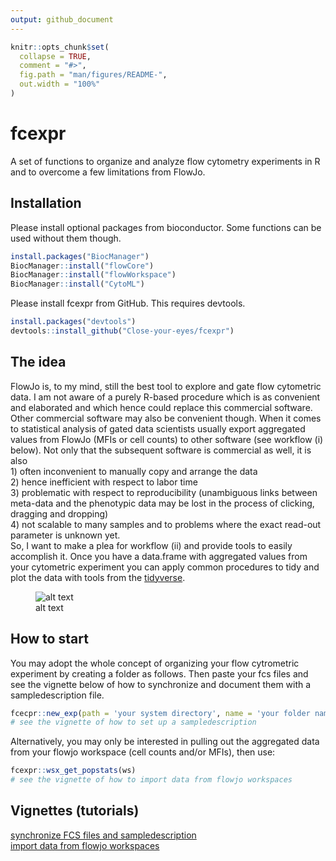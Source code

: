 ```yaml
---
output: github_document
---
```


<!-- README.md is generated from README.Rmd. Please edit that file -->

```r
knitr::opts_chunk$set(
  collapse = TRUE,
  comment = "#>",
  fig.path = "man/figures/README-",
  out.width = "100%"
)
```

# fcexpr

<!-- badges: start -->
<!-- badges: end -->

A set of functions to organize and analyze flow cytometry experiments in R and to overcome a few limitations from FlowJo.

## Installation

Please install optional packages from bioconductor. Some functions can be used without them though.

``` r
install.packages("BiocManager")
BiocManager::install("flowCore")
BiocManager::install("flowWorkspace")
BiocManager::install("CytoML")
```

Please install fcexpr from GitHub. This requires devtools.

``` r
install.packages("devtools")
devtools::install_github("Close-your-eyes/fcexpr")
```

## The idea
FlowJo is, to my mind, still the best tool to explore and gate flow cytometric data. I am not aware of a purely R-based procedure which is as convenient and elaborated and which hence could replace this commercial software. Other commercial software may also be convenient though.
When it comes to statistical analysis of gated data scientists usually export aggregated values from FlowJo (MFIs or cell counts)
to other software (see workflow (i) below). Not only that the subsequent software is commercial as well, it is also  
1) often inconvenient to manually copy and arrange the data  
2) hence inefficient with respect to labor time  
3) problematic with respect to reproducibility (unambiguous links between meta-data and the phenotypic data may be lost in the process of clicking, dragging and dropping)  
4) not scalable to many samples and to problems where the exact read-out parameter is unknown yet.  
So, I want to make a plea for workflow (ii) and provide tools to easily accomplish it. Once you have a data.frame with aggregated values from your cytometric experiment you can apply common procedures to tidy and plot the data with tools from the [tidyverse](https://www.tidyverse.org).

![alt text](inst/extdata/workflows.png)

## How to start

You may adopt the whole concept of organizing your flow cytrometric experiment by creating a folder as follows. Then paste your fcs files and see the vignette below of how to synchronize and document them with a sampledescription file.
``` r
fcecpr::new_exp(path = 'your system directory', name = 'your folder name')
# see the vignette of how to set up a sampledescription
```

Alternatively, you may only be interested in pulling out the aggregated data from your flowjo workspace (cell counts and/or MFIs), then use:
``` r
fcexpr::wsx_get_popstats(ws)
# see the vignette of how to import data from flowjo workspaces
```

## Vignettes (tutorials)
[synchronize FCS files and sampledescription](https://close-your-eyes.github.io/fcexpr/articles/synchronizing_FCS_files_with_an_xlsx_file.html)  
[import data from flowjo workspaces](https://close-your-eyes.github.io/fcexpr/articles/import_data_from_fj_workspaces.html)






